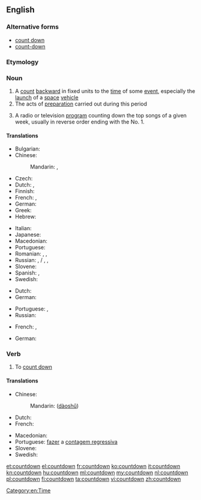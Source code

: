 {{also|Countdown}}
==English==
{{wikipedia}}

===Alternative forms===
* [[count down]]
* [[count-down]]

===Etymology===
{{compound|count|down|lang=en}}

===Noun===
{{en-noun}}

# A [[count]] [[backward]] in fixed units to the [[time]] of some [[event]], especially the [[launch]] of a [[space]] [[vehicle]]
# The acts of [[preparation]] carried out during this period
# {{context|slang|lang=en}} A radio or television [[program]] counting down the top songs of a given week, usually in reverse order ending with the No. 1.

====Translations====
{{trans-top|a count backward to the time of some event}}
* Bulgarian: {{t|bg|отброяване|n|tr=otbrojavane}}
* Chinese:
*: Mandarin: {{t|cmn|倒數|sc=Hani}}, {{t+|cmn|倒数|tr=dàoshǔ|sc=Hani}}
* Czech: {{t|cs|odpočítávání|n}}
* Dutch: {{t|nl|aftelling|f}}, {{t+|nl|aftellen|n}}
* Finnish: {{t+|fi|lähtölaskenta}}
* French: {{t+|fr|compte à rebours|m}}, {{t+|fr|décompte|m}}
* German: {{t+|de|Countdown|m}}
* Greek: {{t+|el|αντίστροφη μέτρηση|f|sc=Grek}}
* Hebrew: {{t|he|ספירה לאחור|f|tr=sfira le'akhor|sc=Hebr}}
{{trans-mid}}
* Italian: {{t|it|conto alla rovescia|m}}
* Japanese: {{t|ja|カウントダウン|tr=kauntodaun|sc=Jpan}}
* Macedonian: {{t|mk|одбројување|n|tr=odbrojúvanje|sc=Cyrl}}
* Portuguese: {{t|pt|contagem regressiva}}
* Romanian: {{t|ro|denumărare|f}}, {{t|ro|numărare regresivă}}, {{t|ro|numărare inversă|f}}
* Russian: {{t+|ru|отсчёт|m|tr=otsčót|sc=Cyrl}}, {{t|ru|обратный счёт|tr=obrátnyj sčot|sc=Cyrl}} / {{t|ru|обратный отсчёт|m|tr=obrátnyj otsčót|sc=Cyrl}}, {{t|ru|счёт в обратном направлении|m|tr=sčot v obrátnom napravlénii|sc=Cyrl}},
* Slovene: {{t|sl|odštevanje|n}}
* Spanish: {{t|es|cuenta atrás|f}} {{qualifier|Spain}}, {{t|es|cuenta regresiva|f}} {{qualifier|Latin America}}
* Swedish: {{t+|sv|nedräkning|c}}
{{trans-bottom}}

{{trans-top|the acts of preparation carried out during this period}}
* Dutch: {{t|nl|aftelling|f}}
* German: {{t|de|Zeitkontrolle|f}}
{{trans-mid}}
* Portuguese: {{t|pt|contagem regressiva}}, {{t|pt|retrocontagem|f}}
* Russian: {{t|ru|обратный отсчёт|m|tr=obrátnyj otsčót|sc=Cyrl}}
{{trans-bottom}}

{{trans-top|a radio or television program counting down the top songs of a given week}}
* French: {{t|fr|hit-parade|m}}, {{t|fr|top 50|m}}
{{trans-mid}}
* German: {{t+|de|Countdown|m}}
{{trans-bottom}}

===Verb===
{{head|en|verb}}

# {{context|nonstandard|lang=en}} To [[count down]]

====Translations====
{{trans-top|to count down}}
* Chinese:
*: Mandarin: {{zh-ts|[[倒]][[數]]|[[倒]][[数]]}} ([[dào]][[shǔ]])
* Dutch: {{t+|nl|aftellen}}
* French: {{t+|fr|décompter}}
{{trans-mid}}
* Macedonian: {{t|mk|одбројува|tr=odbrójuva|sc=Cyrl}}
* Portuguese: [[fazer]] a [[contagem regressiva]]
* Slovene: {{t|sl|odštevati}}
* Swedish: {{t|sv|räkna ned}}
{{trans-bottom}}

[[Category:en:Time]]

[[et:countdown]]
[[el:countdown]]
[[fr:countdown]]
[[ko:countdown]]
[[it:countdown]]
[[kn:countdown]]
[[hu:countdown]]
[[ml:countdown]]
[[my:countdown]]
[[nl:countdown]]
[[pl:countdown]]
[[fi:countdown]]
[[ta:countdown]]
[[vi:countdown]]
[[zh:countdown]]